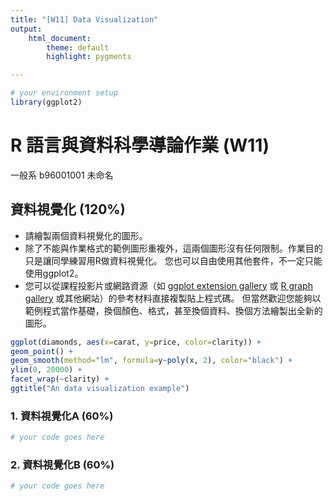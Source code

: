 ```yaml
---
title: "[W11] Data Visualization"
output: 
    html_document:
        theme: default
        highlight: pygments

---
```


```r
# your environment setup
library(ggplot2)
```

R 語言與資料科學導論作業 (W11)
=============================

一般系 b96001001 未命名

## 資料視覺化 (120%)

* 請繪製兩個資料視覺化的圖形。
* 除了不能與作業格式的範例圖形重複外，這兩個圖形沒有任何限制。作業目的只是讓同學練習用R做資料視覺化。
您也可以自由使用其他套件，不一定只能使用ggplot2。
* 您可以從課程投影片或網路資源（如
[ggplot extension gallery](http://www.ggplot2-exts.org/gallery/)
或
[R graph gallery](https://www.r-graph-gallery.com/) 或其他網站）的參考材料直接複製貼上程式碼。
但當然歡迎您能夠以範例程式當作基礎，換個顏色、格式，甚至換個資料、換個方法繪製出全新的圖形。

```r
ggplot(diamonds, aes(x=carat, y=price, color=clarity)) +
geom_point() + 
geom_smooth(method="lm", formula=y~poly(x, 2), color="black") + 
ylim(0, 20000) + 
facet_wrap(~clarity) +
ggtitle("An data visualization example")
```

### 1. 資料視覺化A (60%)

```r
# your code goes here
```

### 2. 資料視覺化B (60%)

```r
# your code goes here
```